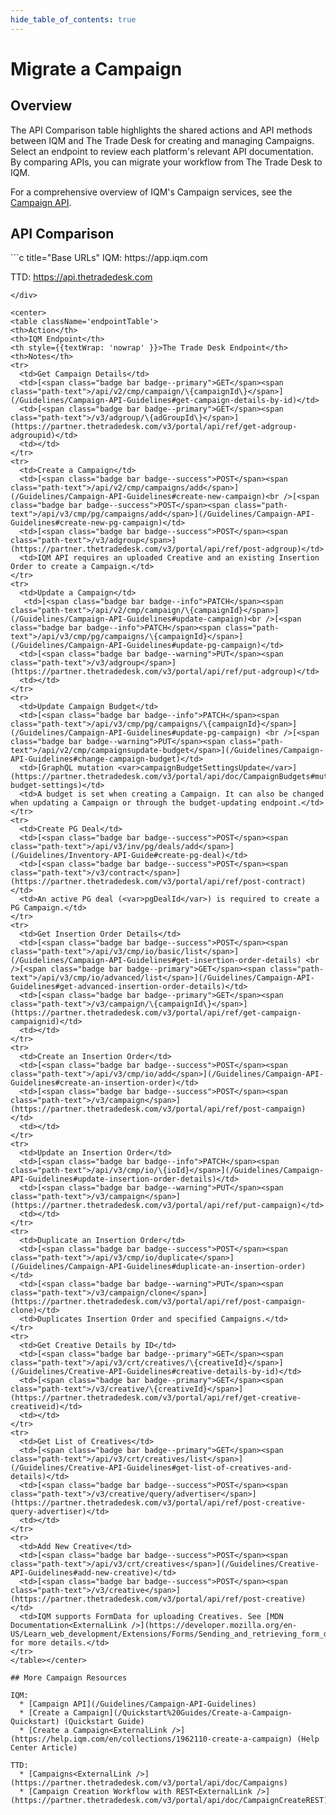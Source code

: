 ```yaml
---
hide_table_of_contents: true
---
```



# Migrate a Campaign

## Overview 

The API Comparison table highlights the shared actions and API methods between IQM and The Trade Desk for creating and managing Campaigns. Select an endpoint to review each platform's relevant API documentation. By comparing APIs, you can migrate your workflow from The Trade Desk to IQM.

For a comprehensive overview of IQM's Campaign services, see the [Campaign API](/Guidelines/Campaign-API-Guidelines).

## API Comparison

<div class="smallTable">
```c title="Base URLs"
  IQM: https://app.iqm.com
  
  TTD: https://api.thetradedesk.com
```
</div>

<center>
<table className='endpointTable'>
<th>Action</th>
<th>IQM Endpoint</th>
<th style={{textWrap: 'nowrap' }}>The Trade Desk Endpoint</th>
<th>Notes</th>
<tr>
  <td>Get Campaign Details</td>
  <td>[<span class="badge bar badge--primary">GET</span><span class="path-text">/api/v2/cmp/campaign/\{campaignId\}</span>](/Guidelines/Campaign-API-Guidelines#get-campaign-details-by-id)</td>
  <td>[<span class="badge bar badge--primary">GET</span><span class="path-text">/v3/adgroup/\{adGroupId\}</span>](https://partner.thetradedesk.com/v3/portal/api/ref/get-adgroup-adgroupid)</td>
  <td></td>
</tr>
<tr>
  <td>Create a Campaign</td>
  <td>[<span class="badge bar badge--success">POST</span><span class="path-text">/api/v2/cmp/campaigns/add</span>](/Guidelines/Campaign-API-Guidelines#create-new-campaign)<br />[<span class="badge bar badge--success">POST</span><span class="path-text">/api/v3/cmp/pg/campaigns/add</span>](/Guidelines/Campaign-API-Guidelines#create-new-pg-campaign)</td>
  <td>[<span class="badge bar badge--success">POST</span><span class="path-text">/v3/adgroup</span>](https://partner.thetradedesk.com/v3/portal/api/ref/post-adgroup)</td>
  <td>IQM API requires an uploaded Creative and an existing Insertion Order to create a Campaign.</td>
</tr>
<tr>
  <td>Update a Campaign</td>
   <td>[<span class="badge bar badge--info">PATCH</span><span class="path-text">/api/v2/cmp/campaign/\{campaignId}</span>](/Guidelines/Campaign-API-Guidelines#update-campaign)<br />[<span class="badge bar badge--info">PATCH</span><span class="path-text">/api/v3/cmp/pg/campaigns/\{campaignId}</span>](/Guidelines/Campaign-API-Guidelines#update-pg-campaign)</td>
  <td>[<span class="badge bar badge--warning">PUT</span><span class="path-text">/v3/adgroup</span>](https://partner.thetradedesk.com/v3/portal/api/ref/put-adgroup)</td>
  <td></td>
</tr>
<tr>
  <td>Update Campaign Budget</td>
  <td>[<span class="badge bar badge--info">PATCH</span><span class="path-text">/api/v3/cmp/pg/campaigns/\{campaignId}</span>](/Guidelines/Campaign-API-Guidelines#update-pg-campaign) <br />[<span class="badge bar badge--warning">PUT</span><span class="path-text">/api/v2/cmp/campaignsupdate-budget</span>](/Guidelines/Campaign-API-Guidelines#change-campaign-budget)</td>
  <td>[GraphQL mutation <var>campaignBudgetSettingsUpdate</var>](https://partner.thetradedesk.com/v3/portal/api/doc/CampaignBudgets#mutations-budget-settings)</td>
  <td>A budget is set when creating a Campaign. It can also be changed when updating a Campaign or through the budget-updating endpoint.</td>
</tr>
<tr>
  <td>Create PG Deal</td>
  <td>[<span class="badge bar badge--success">POST</span><span class="path-text">/api/v3/inv/pg/deals/add</span>](/Guidelines/Inventory-API-Guide#create-pg-deal)</td>
  <td>[<span class="badge bar badge--success">POST</span><span class="path-text">/v3/contract</span>](https://partner.thetradedesk.com/v3/portal/api/ref/post-contract)</td>
  <td>An active PG deal (<var>pgDealId</var>) is required to create a PG Campaign.</td>
</tr>
<tr>
  <td>Get Insertion Order Details</td>
  <td>[<span class="badge bar badge--success">POST</span><span class="path-text">/api/v3/cmp/io/basic/list</span>](/Guidelines/Campaign-API-Guidelines#get-insertion-order-details) <br />[<span class="badge bar badge--primary">GET</span><span class="path-text">/api/v3/cmp/io/advanced/list</span>](/Guidelines/Campaign-API-Guidelines#get-advanced-insertion-order-details)</td>
  <td>[<span class="badge bar badge--primary">GET</span><span class="path-text">/v3/campaign/\{campaignId\}</span>](https://partner.thetradedesk.com/v3/portal/api/ref/get-campaign-campaignid)</td>
  <td></td>
</tr>
<tr>
  <td>Create an Insertion Order</td>
  <td>[<span class="badge bar badge--success">POST</span><span class="path-text">/api/v3/cmp/io/add</span>](/Guidelines/Campaign-API-Guidelines#create-an-insertion-order)</td>
  <td>[<span class="badge bar badge--success">POST</span><span class="path-text">/v3/campaign</span>](https://partner.thetradedesk.com/v3/portal/api/ref/post-campaign)</td>
  <td></td>
</tr>
<tr>
  <td>Update an Insertion Order</td>
  <td>[<span class="badge bar badge--info">PATCH</span><span class="path-text">/api/v3/cmp/io/\{ioId}</span>](/Guidelines/Campaign-API-Guidelines#update-insertion-order-details)</td>
  <td>[<span class="badge bar badge--warning">PUT</span><span class="path-text">/v3/campaign</span>](https://partner.thetradedesk.com/v3/portal/api/ref/put-campaign)</td>
  <td></td>
</tr>
<tr>
  <td>Duplicate an Insertion Order</td>
  <td>[<span class="badge bar badge--success">POST</span><span class="path-text">/api/v3/cmp/io/duplicate</span>](/Guidelines/Campaign-API-Guidelines#duplicate-an-insertion-order)</td>
  <td>[<span class="badge bar badge--warning">PUT</span><span class="path-text">/v3/campaign/clone</span>](https://partner.thetradedesk.com/v3/portal/api/ref/post-campaign-clone)</td>
  <td>Duplicates Insertion Order and specified Campaigns.</td>
</tr>
<tr>
  <td>Get Creative Details by ID</td>
  <td>[<span class="badge bar badge--primary">GET</span><span class="path-text">/api/v3/crt/creatives/\{creativeId}</span>](/Guidelines/Creative-API-Guidelines#creative-details-by-id)</td>
  <td>[<span class="badge bar badge--primary">GET</span><span class="path-text">/v3/creative/\{creativeId}</span>](https://partner.thetradedesk.com/v3/portal/api/ref/get-creative-creativeid)</td>
  <td></td>
</tr>
<tr>
  <td>Get List of Creatives</td>
  <td>[<span class="badge bar badge--primary">GET</span><span class="path-text">/api/v3/crt/creatives/list</span>](/Guidelines/Creative-API-Guidelines#get-list-of-creatives-and-details)</td>
  <td>[<span class="badge bar badge--success">POST</span><span class="path-text">/v3/creative/query/advertiser</span>](https://partner.thetradedesk.com/v3/portal/api/ref/post-creative-query-advertiser)</td>
  <td></td>
</tr>
<tr>
  <td>Add New Creative</td>
  <td>[<span class="badge bar badge--success">POST</span><span class="path-text">/api/v3/crt/creatives</span>](/Guidelines/Creative-API-Guidelines#add-new-creative)</td>
  <td>[<span class="badge bar badge--success">POST</span><span class="path-text">/v3/creative</span>](https://partner.thetradedesk.com/v3/portal/api/ref/post-creative)</td>
  <td>IQM supports FormData for uploading Creatives. See [MDN Documentation<ExternalLink />](https://developer.mozilla.org/en-US/Learn_web_development/Extensions/Forms/Sending_and_retrieving_form_data) for more details.</td>
</tr>
</table></center>

## More Campaign Resources 

IQM:
  * [Campaign API](/Guidelines/Campaign-API-Guidelines)
  * [Create a Campaign](/Quickstart%20Guides/Create-a-Campaign-Quickstart) (Quickstart Guide)
  * [Create a Campaign<ExternalLink />](https://help.iqm.com/en/collections/1962110-create-a-campaign) (Help Center Article)

TTD: 
  * [Campaigns<ExternalLink />](https://partner.thetradedesk.com/v3/portal/api/doc/Campaigns)
  * [Campaign Creation Workflow with REST<ExternalLink />](https://partner.thetradedesk.com/v3/portal/api/doc/CampaignCreateREST)